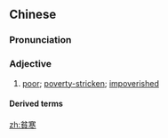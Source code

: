{{also|贫寒}}
==Chinese==
{{zh-forms|s=贫寒}}

===Pronunciation===
{{zh-pron
|m=pínhán
|c=pan4 hon4
|h=pfs=phìn-hòn
|mn=pîn-hân
|cat=a
}}

===Adjective===
{{zh-adj}}

# [[poor]]; [[poverty-stricken]]; [[impoverished]]

====Derived terms====
{{zh-der|家道貧寒|貧寒出身}}

[[zh:貧寒]]